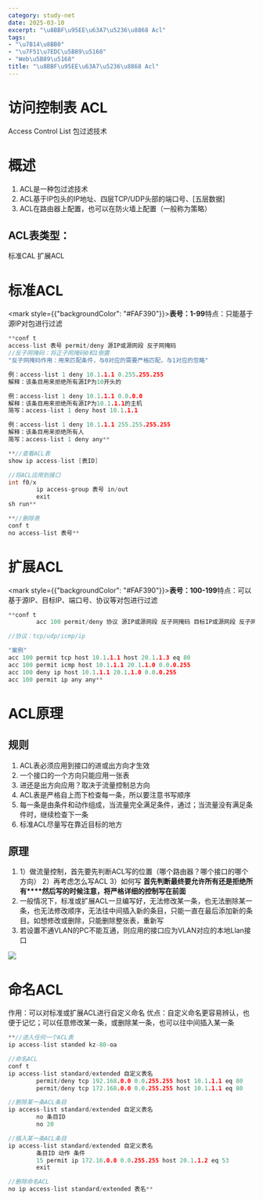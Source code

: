 ```yaml
---
category: study-net
date: 2025-03-10
excerpt: "\u8BBF\u95EE\u63A7\u5236\u8868 Acl"
tags:
- "\u7B14\u8BB0"
- "\u7F51\u7EDC\u5B89\u5168"
- "Web\u5B89\u5168"
title: "\u8BBF\u95EE\u63A7\u5236\u8868 Acl"
---
```

# 访问控制表 ACL 

Access Control List   包过滤技术

# 概述

1. ACL是一种包过滤技术
2. ACL基于IP包头的IP地址、四层TCP/UDP头部的端口号、[五层数据]
3. ACL在路由器上配置，也可以在防火墙上配置（一般称为策略）

## ACL表类型：

标准CAL
扩展ACL

# 标准ACL

<NoteText><mark style={{"backgroundColor": "#FAF390"}}>**表号：1-99**</mark></NoteText>特点：只能基于源IP对包进行过滤


```C++
**conf t
access-list 表号 permit/deny 源IP或源网段 反子网掩码
//反子网掩码：将正子网掩码0和1倒置
"反子网掩码作用：用来匹配条件，与0对应的需要严格匹配，与1对应的忽略"

例：access-list 1 deny 10.1.1.1 0.255.255.255
解释：该条目用来拒绝所有源IP为10开头的

例：access-list 1 deny 10.1.1.1 0.0.0.0
解释：该条目用来拒绝所有源IP为10.1.1.1的主机
简写：access-list 1 deny host 10.1.1.1

例：access-list 1 deny 10.1.1.1 255.255.255.255
解释：该条目用来拒绝所有人
简写：access-list 1 deny any**
```


```C++
**//查看ACL表
show ip access-list [表ID]

//将ACL应用到接口
int f0/x
        ip access-group 表号 in/out
        exit
sh run**
```


```C++
**//删除表
conf t
no access-list 表号**
```

# 扩展ACL

<NoteText><mark style={{"backgroundColor": "#FAF390"}}>**表号：100-199**</mark></NoteText>特点：可以基于源IP、目标IP、端口号、协议等对包进行过滤


```C++
**conf t 
        acc 100 permit/deny 协议 源IP或源网段 反子网掩码 目标IP或源网段 反子网掩码 [eq 端口号]

//协议：tcp/udp/icmp/ip

"案例"
acc 100 permit tcp host 10.1.1.1 host 20.1.1.3 eq 80
acc 100 permit icmp host 10.1.1.1 20.1.1.0 0.0.0.255
acc 100 deny ip host 10.1.1.1 20.1.1.0 0.0.0.255
acc 100 permit ip any any**
```

# ACL原理

## 规则

1. ACL表必须应用到接口的进或出方向才生效
2. 一个接口的一个方向只能应用一张表
3. 进还是出方向应用？取决于流量控制总方向
4. ACL表是严格自上而下检查每一条，所以要注意书写顺序
5. 每一条是由条件和动作组成，当流量完全满足条件，通过；当流量没有满足条件时，继续检查下一条
6. 标准ACL尽量写在靠近目标的地方

## 原理

1. 1）做流量控制，首先要先判断ACL写的位置（哪个路由器？哪个接口的哪个方向）
2）再考虑怎么写ACL
3）如何写
**首先判断最终要允许所有还是拒绝所有****然后写的时候注意，将严格详细的控制写在前面**
2. 一般情况下，标准或扩展ACL一旦编写好，无法修改某一条，也无法删除某一条，也无法修改顺序，无法往中间插入新的条目，只能一直在最后添加新的条目。如想修改或删除，只能删除整张表，重新写
3. 若设置不通VLAN的PC不能互通，则应用的接口应为VLAN对应的本地Llan接口

![](https://raw.githubusercontent.com/yy0691/img-bed/main/Net_Safe_FeiShu/Dw26bqdoUood7cxKH7Qcmw9NnGe.png)

# 命名ACL

作用：可以对标准或扩展ACL进行自定义命名
优点：自定义命名更容易辨认，也便于记忆；可以任意修改某一条，或删除某一条，也可以往中间插入某一条


```C++
**//进入任何一个ACL表
ip access-list standed kz-80-oa

//命名ACL
conf t
ip access-list standard/extended 自定义表名
        permit/deny tcp 192.168.0.0 0.0.255.255 host 10.1.1.1 eq 80
        permit/deny tcp 172.168.0.0 0.0.255.255 host 10.1.1.1 eq 80 

//删除某一条ACL条目
ip access-list standard/extended 自定义表名
        no 条目ID
        no 20

//插入某一条ACL条目
ip access-list standard/extended 自定义表名
        条目ID 动作 条件
        15 permit ip 172.16.0.0 0.0.255.255 host 20.1.1.2 eq 53
        exit

//删除命名ACL
no ip access-list standard/extended 表名**
```

